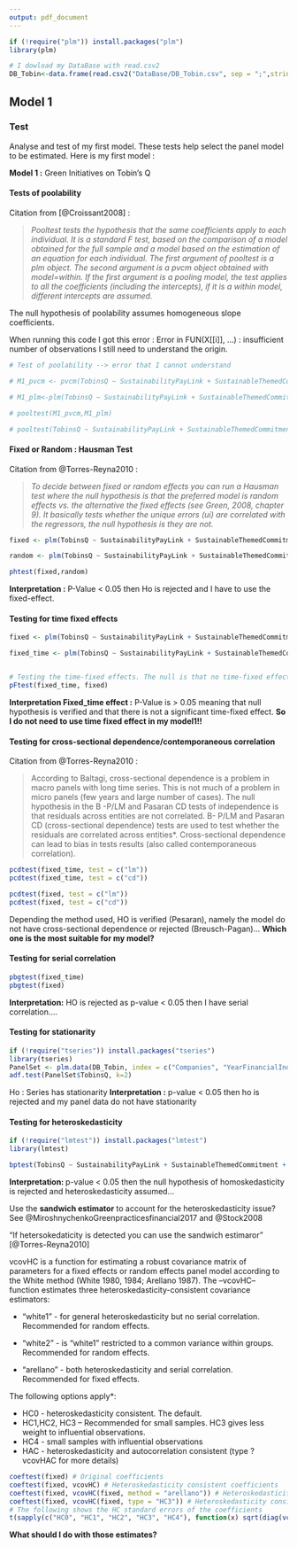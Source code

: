 ```yaml
---
output: pdf_document
---
```

```r
if (!require("plm")) install.packages("plm")
library(plm)

# I dowload my DataBase with read.csv2
DB_Tobin<-data.frame(read.csv2("DataBase/DB_Tobin.csv", sep = ";",stringsAsFactors=FALSE, header = TRUE ))
```


## Model 1

### Test

Analyse and test of my first model. These tests help select the panel model to be estimated. Here is my first model :

**Model 1 :** Green Initiatives on Tobin's Q

\begin{equation}
TobinsQ_{it+1}=\beta_{0} + \beta_{1} (SP_{it}) + \beta_{2} (ST_{it}) + \beta_{3} (AS_{it}) + \beta_{9} (C_{it}) + \varepsilon_{it}
\label{M1}
\end{equation}

#### Tests of poolability

Citation from [@Croissant2008] :

> *Pooltest tests the hypothesis that the same coefficients apply to each individual. It is a standard F test, based on the comparison of a model obtained for the full sample and a model based on the estimation of an equation for each individual. The first argument of pooltest is a plm object. The second argument is a pvcm object obtained with model=within. If the first argument is a pooling model, the test applies to all the coefficients (including the intercepts), if it is a within model, different intercepts are assumed.*

The null hypothesis of poolability assumes homogeneous slope coefficients.

When running this code I got this error : Error in FUN(X[[i]], ...) : insufficient number of observations
I still need to understand the origin.

```r
# Test of poolability --> error that I cannot understand

# M1_pvcm <- pvcm(TobinsQ ~ SustainabilityPayLink + SustainableThemedCommitment + AuditScore + DebtRatio^2 + NetMargin + log(Asset), data=DB_Tobin, index=c("Companies", "YearFinancialIndicator"), model="within")

# M1_plm<-plm(TobinsQ ~ SustainabilityPayLink + SustainableThemedCommitment + AuditScore + DebtRatio^2 + NetMargin + log(Asset), data=DB_Tobin, model="within")

# pooltest(M1_pvcm,M1_plm)

# pooltest(TobinsQ ~ SustainabilityPayLink + SustainableThemedCommitment + AuditScore + DebtRatio^2 + NetMargin + log(Asset), data = DB_Tobin, index=c("Companies", "YearFinancialIndicator"), model = "within")
```

#### Fixed or Random : Hausman Test 

Citation from @Torres-Reyna2010 :

> *To decide between fixed or random effects you can run a Hausman test where the null hypothesis is that the preferred model is random effects vs. the alternative the fixed effects (see Green, 2008, chapter 9).  It basically tests whether the unique errors (ui) are correlated with the regressors, the null hypothesis is they are not.*


```r
fixed <- plm(TobinsQ ~ SustainabilityPayLink + SustainableThemedCommitment + AuditScore + DebtRatio^2 + NetMargin + log(Asset), data = DB_Tobin, index=c("Companies", "YearFinancialIndicator"), model = "within")

random <- plm(TobinsQ ~ SustainabilityPayLink + SustainableThemedCommitment + AuditScore + DebtRatio^2 + NetMargin + log(Asset), data = DB_Tobin, index=c("Companies", "YearFinancialIndicator"), model = "random")

phtest(fixed,random)
```

**Interpretation :** P-Value < 0.05 then Ho is rejected and I have to use the fixed-effect.


#### Testing for time fixed effects

```r
fixed <- plm(TobinsQ ~ SustainabilityPayLink + SustainableThemedCommitment + AuditScore + DebtRatio^2 + NetMargin + log(Asset), data = DB_Tobin, index=c("Companies", "YearFinancialIndicator"), model = "within")

fixed_time <- plm(TobinsQ ~ SustainabilityPayLink + SustainableThemedCommitment + AuditScore + DebtRatio^2 + NetMargin + log(Asset) + factor(YearFinancialIndicator), data = DB_Tobin, index=c("Companies", "YearFinancialIndicator"), model = "within")


# Testing the time-fixed effects. The null is that no time-fixed effects needed
pFtest(fixed_time, fixed)


```
**Interpretation Fixed_time effect :** P-Value is > 0.05 meaning that null hypothesis is verified and that there is not a significant time-fixed effect. **So I do not need to use time fixed effect in my model1!!**


#### Testing for cross-sectional dependence/contemporaneous correlation


Citation from @Torres-Reyna2010 :

> According to Baltagi, cross-sectional dependence is a problem in macro panels with long time series. This is not much of a problem in micro panels (few years and large number of cases). The null hypothesis in the B -P/LM and Pasaran CD tests of independence is that residuals across entities are not correlated. B-  P/LM and Pasaran CD (cross-sectional dependence) tests are used to test whether the residuals are correlated across entities*. Cross-sectional dependence can lead to bias in tests results (also called contemporaneous correlation). 


```r
pcdtest(fixed_time, test = c("lm"))
pcdtest(fixed_time, test = c("cd"))

pcdtest(fixed, test = c("lm"))
pcdtest(fixed, test = c("cd"))

```
Depending the method used, HO is verified (Pesaran), namely the model do not have cross-sectional dependence or rejected (Breusch-Pagan)... **Which one is the most suitable for my model?**


#### Testing for serial correlation

```r
pbgtest(fixed_time)
pbgtest(fixed)
```

**Interpretation:** HO is rejected as p-value < 0.05 then I have serial correlation....

#### Testing for stationarity

```r
if (!require("tseries")) install.packages("tseries")
library(tseries)
PanelSet <- plm.data(DB_Tobin, index = c("Companies", "YearFinancialIndicator"))
adf.test(PanelSet$TobinsQ, k=2)
```
Ho : Series has stationarity
**Interpretation :** p-value < 0.05 then ho is rejected and my panel data do not have stationarity


#### Testing for heteroskedasticity

```r
if (!require("lmtest")) install.packages("lmtest")
library(lmtest)

bptest(TobinsQ ~ SustainabilityPayLink + SustainableThemedCommitment + AuditScore + DebtRatio^2 + NetMargin + log(Asset) + factor(Companies), data = DB_Tobin, studentize = F)

```
**Interpretation: ** p-value < 0.05 then the null hypothesis of homoskedasticity is rejected and heteroskedasticity assumed... 


Use the **sandwich estimator** to account for the heteroskedasticity issue? See @MiroshnychenkoGreenpracticesfinancial2017 and @Stock2008

"If hetersokedaticity is detected you can use the sandwich estimaror" [@Torres-Reyna2010]

vcovHC is a function for estimating a robust covariance matrix of parameters for a fixed effects or random effects panel model according to the White method (White 1980, 1984; Arellano 1987). The --vcovHC– function estimates three heteroskedasticity-consistent covariance estimators:

* "white1" - for general heteroskedasticity but no serial correlation. Recommended for random effects.

* "white2" - is "white1" restricted to a common variance within groups. Recommended for random effects.

* "arellano" - both heteroskedasticity and serial correlation. Recommended for fixed effects.


The following options apply*:

* HC0 - heteroskedasticity consistent. The default.
* HC1,HC2, HC3 – Recommended for small samples. HC3 gives less weight to influential observations.
* HC4 - small samples with influential observations 
* HAC - heteroskedasticity and autocorrelation consistent (type ?vcovHAC for more details)


```r
coeftest(fixed) # Original coefficients 
coeftest(fixed, vcovHC) # Heteroskedasticity consistent coefficients
coeftest(fixed, vcovHC(fixed, method = "arellano")) # Heteroskedasticity consistent
coeftest(fixed, vcovHC(fixed, type = "HC3")) # Heteroskedasticity consistent coefficients, type 3coefficients (Arellano)
# The following shows the HC standard errors of the coefficients
t(sapply(c("HC0", "HC1", "HC2", "HC3", "HC4"), function(x) sqrt(diag(vcovHC(fixed, type = x)))))
```


**What should I do with those estimates?**
